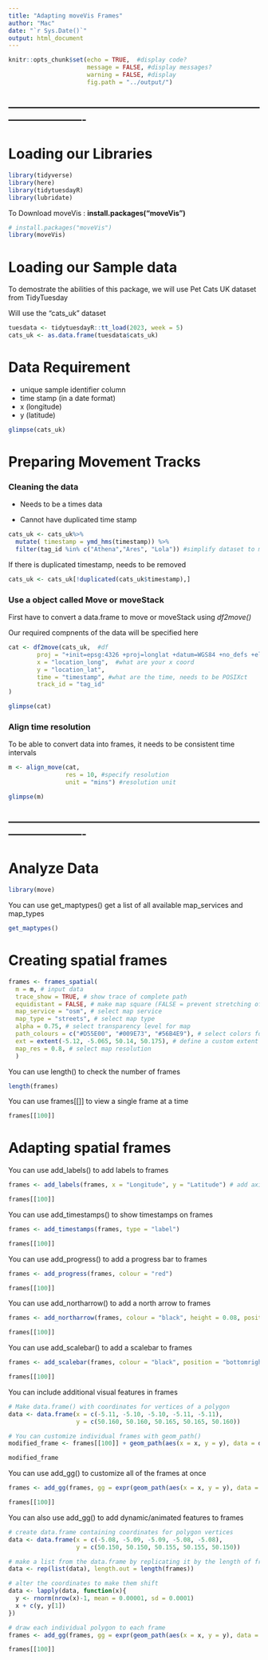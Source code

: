 ```yaml
---
title: "Adapting moveVis Frames"
author: "Mac"
date: "`r Sys.Date()`"
output: html_document
---
```


```r
knitr::opts_chunk$set(echo = TRUE,  #display code?
                      message = FALSE, #display messages?
                      warning = FALSE, #display 
                      fig.path = "../output/")
```

## ----------------------------------------------------------------------------------------------

# Loading our Libraries

```r
library(tidyverse)
library(here)
library(tidytuesdayR)
library(lubridate)
```

To Download moveVis : **install.packages("moveVis")**

```r
# install.packages("moveVis")
library(moveVis)
```

# Loading our Sample data

To demostrate the abilities of this package, we will use Pet Cats UK dataset from TidyTuesday

Will use the "cats_uk" dataset

```r
tuesdata <- tidytuesdayR::tt_load(2023, week = 5)
cats_uk <- as.data.frame(tuesdata$cats_uk) 
```

# Data Requirement

-   unique sample identifier column
-   time stamp (in a date format)
-   x (longitude)
-   y (latitude)

```r
glimpse(cats_uk)
```

# Preparing Movement Tracks

### Cleaning the data

-   Needs to be a times data

-   Cannot have duplicated time stamp

```r
cats_uk <- cats_uk%>% 
  mutate( timestamp = ymd_hms(timestamp)) %>%
  filter(tag_id %in% c("Athena","Ares", "Lola")) #simplify dataset to managable practice set
```

If there is duplicated timestamp, needs to be removed

```r
cats_uk <- cats_uk[!duplicated(cats_uk$timestamp),]
```

### Use a object called Move or moveStack

First have to convert a data.frame to move or moveStack using *df2move()*

Our required compnents of the data will be specified here

```r
cat <- df2move(cats_uk,  #df
        proj = "+init=epsg:4326 +proj=longlat +datum=WGS84 +no_defs +ellps=WGS84 +towgs84=0,0,0",  #type of projection
        x = "location_long",  #what are your x coord
        y = "location_lat",
        time = "timestamp", #what are the time, needs to be POSIXct
        track_id = "tag_id"
)

glimpse(cat)
```

### Align time resolution

To be able to convert data into frames, it needs to be consistent time intervals

```r
m <- align_move(cat, 
                res = 10, #specify resolution
                unit = "mins") #resolution unit

glimpse(m)
```

## ----------------------------------------------------------------------------------------------

# Analyze Data

```r
library(move)
```

You can use get_maptypes() get a list of all available map_services and map_types

```r
get_maptypes()
```

# Creating spatial frames

```r
frames <- frames_spatial(
  m = m, # input data
  trace_show = TRUE, # show trace of complete path
  equidistant = FALSE, # make map square (FALSE = prevent stretching of map)
  map_service = "osm", # select map service
  map_type = "streets", # select map type
  alpha = 0.75, # select transparency level for map
  path_colours = c("#D55E00", "#009E73", "#56B4E9"), # select colors for paths
  ext = extent(-5.12, -5.065, 50.14, 50.175), # define a custom extent for map
  map_res = 0.8, # select map resolution
  )
```

You can use length() to check the number of frames

```r
length(frames)
```

You can use frames[[]] to view a single frame at a time

```r
frames[[100]]
```
# Adapting spatial frames

You can use add_labels() to add labels to frames

```r
frames <- add_labels(frames, x = "Longitude", y = "Latitude") # add axis labels

frames[[100]]
```

You can use add_timestamps() to show timestamps on frames

```r
frames <- add_timestamps(frames, type = "label")

frames[[100]]
```

You can use add_progress() to add a progress bar to frames

```r
frames <- add_progress(frames, colour = "red")

frames[[100]]
```

You can use add_northarrow() to add a north arrow to frames

```r
frames <- add_northarrow(frames, colour = "black", height = 0.08, position = "bottomleft")

frames[[100]]
```

You can use add_scalebar() to add a scalebar to frames

```r
frames <- add_scalebar(frames, colour = "black", position = "bottomright", height = 0.022, label_margin = 1.4, distance = 1)

frames[[100]]
```

You can include additional visual features in frames

```r
# Make data.frame() with coordinates for vertices of a polygon
data <- data.frame(x = c(-5.11, -5.10, -5.10, -5.11, -5.11),
                   y = c(50.160, 50.160, 50.165, 50.165, 50.160))

# You can customize individual frames with geom_path()
modified_frame <- frames[[100]] + geom_path(aes(x = x, y = y), data = data, colour = "red", linetype = "dashed")

modified_frame
```

You can use add_gg() to customize all of the frames at once

```r
frames <- add_gg(frames, gg = expr(geom_path(aes(x = x, y = y), data = data, color = "red", linetype = "dashed")), data = data)

frames[[100]]
```

You can also use add_gg() to add dynamic/animated features to frames

```r
# create data.frame containing coordinates for polygon vertices
data <- data.frame(x = c(-5.08, -5.09, -5.09, -5.08, -5.08),
                   y = c(50.150, 50.150, 50.155, 50.155, 50.150))

# make a list from the data.frame by replicating it by the length of frames
data <- rep(list(data), length.out = length(frames))

# alter the coordinates to make them shift
data <- lapply(data, function(x){
  y <- rnorm(nrow(x)-1, mean = 0.00001, sd = 0.0001) 
  x + c(y, y[1])
})

# draw each individual polygon to each frame
frames <- add_gg(frames, gg = expr(geom_path(aes(x = x, y = y), data = data, colour = "black")), data = data)

frames[[100]]
```
